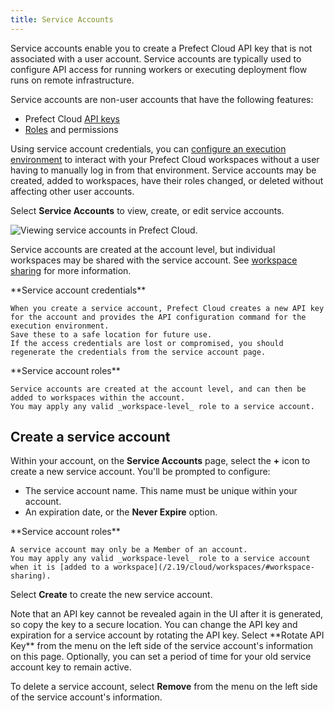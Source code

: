 ```yaml
---
title: Service Accounts
---
```



Service accounts enable you to create a Prefect Cloud API key that is not associated with a user account.
Service accounts are typically used to configure API access for running workers or executing deployment flow runs on remote infrastructure.

Service accounts are non-user accounts that have the following features:

- Prefect Cloud [API keys](/2.19/cloud/users/api-keys/)
- [Roles](/2.19/cloud/users/roles/) and permissions

Using service account credentials, you can [configure an execution environment](/2.19/cloud/connecting/#configure-a-local-execution-environment) to interact with your Prefect Cloud workspaces without a user having to manually log in from that environment.
Service accounts may be created, added to workspaces, have their roles changed, or deleted without affecting other user accounts.

Select **Service Accounts** to view, create, or edit service accounts.

![Viewing service accounts in Prefect Cloud.](/2.19/img/ui/service-accounts.png)

Service accounts are created at the account level, but individual workspaces may be shared with the service account.
See [workspace sharing](/2.19/cloud/workspaces/#workspace-sharing) for more information.

<Tip>
**Service account credentials**


    When you create a service account, Prefect Cloud creates a new API key for the account and provides the API configuration command for the execution environment.
    Save these to a safe location for future use.
    If the access credentials are lost or compromised, you should regenerate the credentials from the service account page.

</Tip>

<Note>
**Service account roles**

    Service accounts are created at the account level, and can then be added to workspaces within the account.
    You may apply any valid _workspace-level_ role to a service account.


</Note>

## Create a service account

Within your account, on the **Service Accounts** page, select the **+** icon to create a new service account. You'll be prompted to configure:

- The service account name. This name must be unique within your account.
- An expiration date, or the **Never Expire** option.

<Note>
**Service account roles**


    A service account may only be a Member of an account.
    You may apply any valid _workspace-level_ role to a service account when it is [added to a workspace](/2.19/cloud/workspaces/#workspace-sharing).

</Note>

Select **Create** to create the new service account.

<Warning>  
  Note that an API key cannot be revealed again in the UI after it is generated, so copy the key to a secure location.
</Warning>
You can change the API key and expiration for a service account by rotating the API key.
Select **Rotate API Key** from the menu on the left side of the service account's information on this page. Optionally, you can set a period of time for your old service account key to remain active.

To delete a service account, select **Remove** from the menu on the left side of the service account's information.
